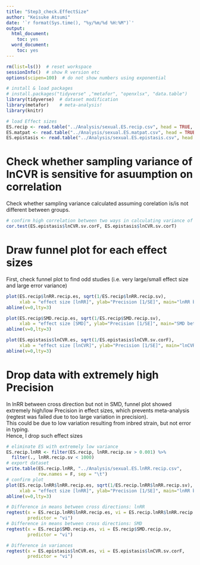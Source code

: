 ```yaml
---
title: "Step3_check.EffectSize"
author: "Keisuke Atsumi"
date: '`r format(Sys.time(), "%y/%m/%d %H:%M")`'
output:
  html_document:
    toc: yes
  word_document:
    toc: yes
---
```


```r
rm(list=ls())  # reset workspace
sessionInfo()  # show R version etc
options(scipen=100)  # do not show numbers using exponential

# install & load packages
# install.packages("tidyverse" ,"metafor", "openxlsx", "data.table")
library(tidyverse)  # dataset modification
library(metafor)    # meta-analysis!
library(knitr)

# load Effect sizes
ES.recip <- read.table("../Analysis/sexual.ES.recip.csv", head = TRUE, sep = "\t")
ES.matpat <- read.table("../Analysis/sexual.ES.matpat.csv", head = TRUE, sep = "\t")
ES.epistasis <- read.table("../Analysis/sexual.ES.epistasis.csv", head = TRUE, sep = "\t")
```

# Check whether sampling variance of lnCVR is sensitive for asuumption on correlation

Check whether sampling variance calculated assuming corelation is/is not different between groups.

```r

# confirm high correlation between two ways in calculating variance of lnCVR
cor.test(ES.epistasis$lnCVR.sv.corF, ES.epistasis$lnCVR.sv.corT)

```


# Draw funnel plot for each effect sizes

First, check funnel plot to find odd studies (i.e. very large/small effect size and large error variance)

```r

plot(ES.recip$lnRR.recip.es, sqrt(1/ES.recip$lnRR.recip.sv), 
     xlab = "effect size [lnRR]", ylab="Precision [1/SE]", main="lnRR between reciprocal crosses")
abline(v=0,lty=3)

plot(ES.recip$SMD.recip.es, sqrt(1/ES.recip$SMD.recip.sv), 
     xlab = "effect size [SMD]", ylab="Precision [1/SE]", main="SMD between reciprocal crosses")
abline(v=0,lty=3)

plot(ES.epistasis$lnCVR.es, sqrt(1/ES.epistasis$lnCVR.sv.corF), 
     xlab = "effect size [lnCVR]", ylab="Precision [1/SE]", main="lnCVR between pure & hybrids")
abline(v=0,lty=3)

```

# Drop data with extremely high Precision
In lnRR between cross direction but not in SMD, funnel plot showed extremely high/low Precision in effect sizes, which prevents meta-analysis (regtest was failed due to too large variation in precision).  
This could be due to low variation resulting from inbred strain, but not error in typing.  
Hence, I drop such effect sizes

```r

# eliminate ES with extremely low variance
ES.recip.lnRR <- filter(ES.recip, lnRR.recip.sv > 0.001) %>%
  filter(., lnRR.recip.sv < 1000)
# export dataset
write.table(ES.recip.lnRR, "../Analysis/sexual.ES.lnRR.recip.csv", 
            row.names = F, sep = "\t")
# confirm plot
plot(ES.recip.lnRR$lnRR.recip.es, sqrt(1/ES.recip.lnRR$lnRR.recip.sv), 
     xlab = "effect size [lnRR]", ylab="Precision [1/SE]", main="lnRR between reciprocal crosses")
abline(v=0,lty=3)
```


```r

# Difference in means between cross directions: lnRR
regtest(x = ES.recip.lnRR$lnRR.recip.es, vi = ES.recip.lnRR$lnRR.recip.sv,
        predictor = "vi")
# Difference in means between cross directions: SMD
regtest(x = ES.recip$SMD.recip.es, vi = ES.recip$SMD.recip.sv,
        predictor = "vi")

# Difference in variances
regtest(x = ES.epistasis$lnCVR.es, vi = ES.epistasis$lnCVR.sv.corF,
        predictor = "vi")

```




